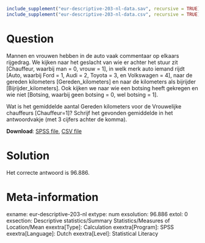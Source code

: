 ```{r, echo = FALSE, results = "hide"}
include_supplement("eur-descriptive-203-nl-data.sav", recursive = TRUE)
include_supplement("eur-descriptive-203-nl-data.csv", recursive = TRUE)
```

Question
========
Mannen en vrouwen hebben in de auto vaak commentaar op elkaars rijgedrag. We kijken naar het geslacht van wie er achter het stuur zit [Chauffeur, waarbij man = 0, vrouw = 1], in welk merk auto iemand rijdt [Auto, waarbij Ford = 1, Audi = 2, Toyota = 3, en Volkswagen = 4], naar de gereden kilometers [Gereden_kilometers] en naar de kilometers als bijrijder [Bijrijder_kilometers]. Ook kijken we naar wie een botsing heeft gekregen en wie niet [Botsing, waarbij geen botsing = 0, wel botsing = 1].

Wat is het gemiddelde aantal Gereden kilometers voor de Vrouwelijke chauffeurs [Chauffeur=1]? Schrijf het gevonden gemiddelde in het antwoordvakje (met 3 cijfers achter de komma).

**Download**: [SPSS file](eur-descriptive-203-nl-data.sav), [CSV file](eur-descriptive-203-nl-data.csv)


Solution
========
Het correcte antwoord is 96.886.


Meta-information
================
exname: eur-descriptive-203-nl
extype: num
exsolution: 96.886
extol: 0
exsection: Descriptive statistics/Summary Statistics/Measures of Location/Mean
exextra[Type]: Calculation
exextra[Program]: SPSS
exextra[Language]: Dutch
exextra[Level]: Statistical Literacy